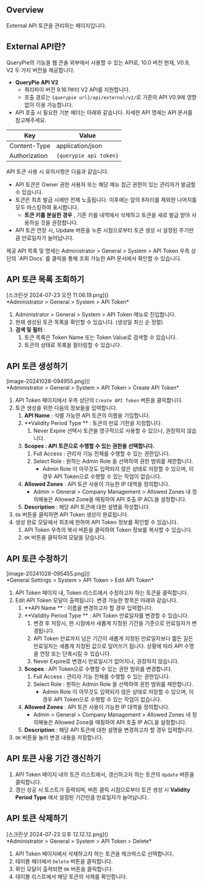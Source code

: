 
## Overview
External API 토큰을 관리하는 페이지입니다.



## External API란?
QueryPie의 기능을 웹 콘솔 외부에서 사용할 수 있는 API로, 10.0 버전 현재, V0.9, V2 두 가지 버전을 제공합니다.

*  **QueryPie API V2** 
    * 쿼리파이 버전 9.16.1부터 V2 API를 지원합니다.
    * 호출 경로는 `{querypie url}/api/external/v2/`로 기존의 API V0.9에 영향 없이 이용 가능합니다. 
* API 호출 시 필요한 기본 헤더는 아래와 같습니다. 자세한 API 명세는 API 문서를 참고해주세요.

|  **Key**      |  **Value**             |
| ------------- | ---------------------- |
| Content-Type  | application/json       |
| Authorization | `{querypie api token}` |

API 토큰 사용 시 유의사항은 다음과 같습니다.

* API 토큰은 Owner 권한 사용자 또는 해당 메뉴 접근 권한이 있는 관리자가 발급할 수 있습니다.
* 토큰은 최초 발급 시에만 전체 노출됩니다. 이후에는 앞의 8자리를 제외한 나머지를 모두 마스킹하여 표시합니다. 
    *  **토큰 키를 분실한 경우** , 기존 키를 내역에서 삭제하고 토큰을 새로 발급 받아 사용하실 것을 권장합니다. 
* API 토큰 연장 시, Update 버튼을 누른 시점으로부터 토큰 생성 시 설정된 주기만큼 만료일자가 늘어납니다. 

<Callout type="info">
제공 API 목록 및 명세는 Administrator &gt; General &gt; System &gt; API Token 우측 상단의 `API Docs` 를 클릭을 통해 조회 가능한 API 문서에서 확인할 수 있습니다. 
</Callout>



## API 토큰 목록 조회하기
<p align="center">
<div>[스크린샷 2024-07-23 오전 11.06.19.png]()</div>
*Administrator &gt; General &gt; System &gt; API Token*
</p>

1. Administrator &gt; General &gt; System &gt; API Token 메뉴로 진입합니다.
2. 현재 생성된 토큰 목록을 확인할 수 있습니다. (생성일 최신 순 정렬)
3.  **검색 및 필터** :
    1. 토큰 목록은 Token Name 또는 Token Value로 검색할 수 있습니다.
    2. 토큰의 상태로 목록을 필터링할 수 있습니다.



## API 토큰 생성하기
<p align="center">
<div>[image-20241028-094955.png]()</div>
*Administrator &gt; General &gt; System &gt; API Token &gt; Create API Token*
</p>

1. API Token 페이지에서 우측 상단의 `Create API Token` 버튼을 클릭합니다.
2. 토큰 생성을 위한 다음의 정보들을 입력합니다. 
    1.  **API Name**  : 식별 가능한 API 토큰의 이름을 기입합니다. 
    2.  **Validity Period Type ** : 토큰의 만료 기한을 지정합니다. 
        1. Never Expire 선택시 토큰을 영구적으로 사용할 수 있으나, 권장하지 않습니다. 
    3.  **Scopes : API 토큰으로 수행할 수 있는 권한을 선택합니다.** 
        1. Full Access : 관리자 기능 전체를 수행할 수 있는 권한입니다.
        2. Select Role : 원하는 Admin Role 을 선택하여 권한 범위를 제한합니다.
            * Admin Role 이 아무것도 입력되지 않은 상태로 저장할 수 있으며, 이 경우 API Token으로 수행할 수 있는 작업이 없습니다.
    4.  **Allowed Zones**  : API 토큰 사용이 가능한 IP 대역을 정의합니다. 
        *  Admin &gt; General &gt; Company Management &gt; Allowed Zones 내 정의해놓은 Allowed Zone을 매핑하여 API 호출 IP ACL을 설정합니다. 
    5.  **Description**  : 해당 API 토큰에 대한 설명을 작성합니다. 
3. `Ok` 버튼을 클릭하면 API Token 생성이 완료됩니다. 
4. 생성 완료 모달에서 최초에 한하여 API Token 정보를 확인할 수 있습니다.
    1. API Token 우측의 복사 버튼을 클릭하여 Token 정보를 복사할 수 있습니다.
    2. `OK` 버튼을 클릭하여 모달을 닫습니다.



## API 토큰 수정하기
<p align="center">
<div>[image-20241028-095455.png]()</div>
*General Settings &gt; System &gt; API Token &gt; Edit API Token*
</p>

1. API Token 페이지 내, Token 리스트에서 수정하고자 하는 토큰을 클릭합니다.
2. Edit API Token 모달이 출력됩니다. 변경 가능한 항목은 아래와 같습니다.
    1.  **API Name ** : 이름을 변경하고자 할 경우 입력합니다. 
    2.  **Validity Period Type ** : API Token 만료일자를 변경할 수 있습니다. 
        1. 변경 후 저장시, 현 시점에서 새롭게 지정된 기간을 기준으로 만료일자가 변경됩니다. 
        2. API Token 만료까지 남은 기간이 새롭게 지정된 만료일자보다 짧든 길든 만료일자는 새롭게 지정된 값으로 덮어쓰기 됩니다. 상황에 따라 API 수명을 연장 또는 단축시킬 수 있습니다.
        3. Never Expire로 변경시 만료일시가 없어지나, 권장하지 않습니다.
    3.  **Scopes**  : API Token으로 수행할 수 있는 권한 범위를 변경합니다.
        1. Full Access : 관리자 기능 전체를 수행할 수 있는 권한입니다.
        2. Select Role : 원하는 Admin Role 을 선택하여 권한 범위를 제한합니다.
            * Admin Role 이 아무것도 입력되지 않은 상태로 저장할 수 있으며, 이 경우 API Token으로 수행할 수 있는 작업이 없습니다.
    4.  **Allowed Zones**  : API 토큰 사용이 가능한 IP 대역을 정의합니다. 
        *  Admin &gt; General &gt; Company Management &gt; Allowed Zones 내 정의해놓은 Allowed Zone을 매핑하여 API 호출 IP ACL을 설정합니다. 
    5.  **Description**  : 해당 API 토큰에 대한 설명을 변경하고자 할 경우 입력합니다. 
3. `OK` 버튼을 눌러 변경 내용을 저장합니다.



## API 토큰 사용 기간 갱신하기
1. API Token 페이지 내의 토큰 리스트에서, 갱신하고자 하는 토큰의 `Update` 버튼을 클릭합니다.
2. 갱신 성공 시 토스트가 출력되며, 버튼 클릭 시점으로부터 토큰 생성 시  **Validity Period Type** 에서 설정된 기간만큼 만료일자가 늘어납니다.



## API 토큰 삭제하기
<p align="center">
<div>[스크린샷 2024-07-23 오후 12.12.12.png]()</div>
*Administrator &gt; General &gt; System &gt; API Token &gt; Delete*
</p>

1. API Token 페이지에서 삭제하고자 하는 토큰을 체크박스로 선택합니다.
2. 테이블 헤더에서 `Delete` 버튼을 클릭합니다.
3. 확인 모달이 출력되면 `OK` 버튼을 클릭합니다.
4. 테이블 리스트에서 해당 토큰의 삭제를 확인합니다.
